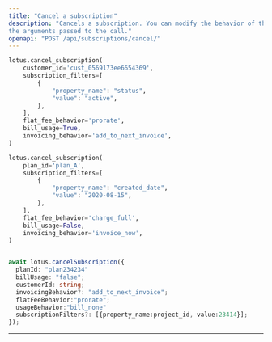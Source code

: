 ```yaml
---
title: "Cancel a subscription"
description: "Cancels a subscription. You can modify the behavior of the cancellation based on
the arguments passed to the call."
openapi: "POST /api/subscriptions/cancel/"
---
```


<CodeGroup>

```py Python
lotus.cancel_subscription(
    customer_id='cust_0569173ee6654369',
    subscription_filters=[
        {
            "property_name": "status",
            "value": "active",
        },
    ],
    flat_fee_behavior='prorate',
    bill_usage=True,
    invoicing_behavior='add_to_next_invoice',
)

lotus.cancel_subscription(
    plan_id='plan_A',
    subscription_filters=[
        {
            "property_name": "created_date",
            "value": "2020-08-15",
        },
    ],
    flat_fee_behavior='charge_full',
    bill_usage=False,
    invoicing_behavior='invoice_now',
)
```

```ts Typescript

await lotus.cancelSubscription({
  planId: "plan234234"
  billUsage: "false";
  customerId: string;
  invoicingBehavior?: "add_to_next_invoice";
  flatFeeBehavior:"prorate";
  usageBehavior:"bill_none"
  subscriptionFilters?: [{property_name:project_id, value:23414}];
});
```

</CodeGroup>

---
